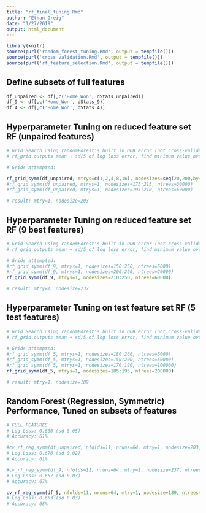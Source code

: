 ```yaml
---
title: "rf_final_tuning.Rmd"
author: "Ethan Greig"
date: "1/27/2019"
output: html_document
---
```


```r
library(knitr)
source(purl('random_forest_tuning.Rmd', output = tempfile()))
source(purl('cross_validation.Rmd', output = tempfile()))
source(purl('rf_feature_selection.Rmd', output = tempfile()))
```

## Define subsets of full features
```r
df_unpaired <- df[,c('Home_Won', dStats_unpaired)]
df_9 <- df[,c('Home_Won', dStats_9)]
df_4 <- df[,c('Home_Won', dStats_4)]
```

## Hyperparameter Tuning on reduced feature set RF (unpaired features)
```r
# Grid Search using randomForest's built in OOB error (not cross-validated Log Loss).
# rf_grid outputs mean + sd/5 of log loss error, find minimum value over grid of hyperparameters

# Grids attempted:

rf_grid_symm(df_unpaired, mtrys=c(1,2,4,8,16), nodesizes=seq(20,200,by=10), ntrees=5000)
#rf_grid_symm(df_unpaired, mtrys=1, nodesizes=175:215, ntrees=30000)
#rf_grid_symm(df_unpaired, mtrys=1, nodesizes=195:210, ntrees=60000)

# result: mtry=1, nodesize=203
```

## Hyperparameter Tuning on reduced feature set RF (9 best features)
```r
# Grid Search using randomForest's built in OOB error (not cross-validated Log Loss)
# rf_grid outputs mean + sd/5 of log loss error, find minimum value over grid of hyperparameters

# Grids attempted:
#rf_grid_symm(df_9, mtrys=1, nodesizes=150:250, ntrees=5000)
#rf_grid_symm(df_9, mtrys=1, nodesizes=200:260, ntrees=20000)
rf_grid_symm(df_9, mtrys=1, nodesizes=210:250, ntrees=60000)

# result: mtry=1, nodesize=237
```

## Hyperparameter Tuning on test feature set RF (5 test features)
```r
# Grid Search using randomForest's built in OOB error (not cross-validated Log Loss)
# rf_grid outputs mean + sd/5 of log loss error, find minimum value over grid of hyperparameters

# Grids attempted:
#rf_grid_symm(df_5, mtrys=1, nodesizes=180:260, ntrees=5000)
#rf_grid_symm(df_5, mtrys=1, nodesizes=150:200, ntrees=50000)
#rf_grid_symm(df_5, mtrys=1, nodesizes=170:190, ntrees=100000)
rf_grid_symm(df_5, mtrys=1, nodesizes=185:195, ntrees=200000)

# result: mtry=1, nodesize=189
```

## Random Forest (Regression, Symmetric) Performance, Tuned on subsets of features
```r
# FULL FEATURES
# Log Loss: 0.660 (sd 0.05)
# Accuracy: 61%

#cv_rf_reg_symm(df_unpaired, nfolds=11, nruns=64, mtry=1, nodesize=203, ntrees=4000)
# Log Loss: 0.676 (sd 0.02)
# Accuracy: 61%

#cv_rf_reg_symm(df_9, nfolds=11, nruns=64, mtry=1, nodesize=237, ntrees=4000)
# Log Loss: 0.657 (sd 0.03)
# Accuracy: 67%

cv_rf_reg_symm(df_5, nfolds=11, nruns=64, mtry=1, nodesize=189, ntrees=12000)
# Log Loss: 0.653 (sd 0.03)
# Accuracy: 68%

```
